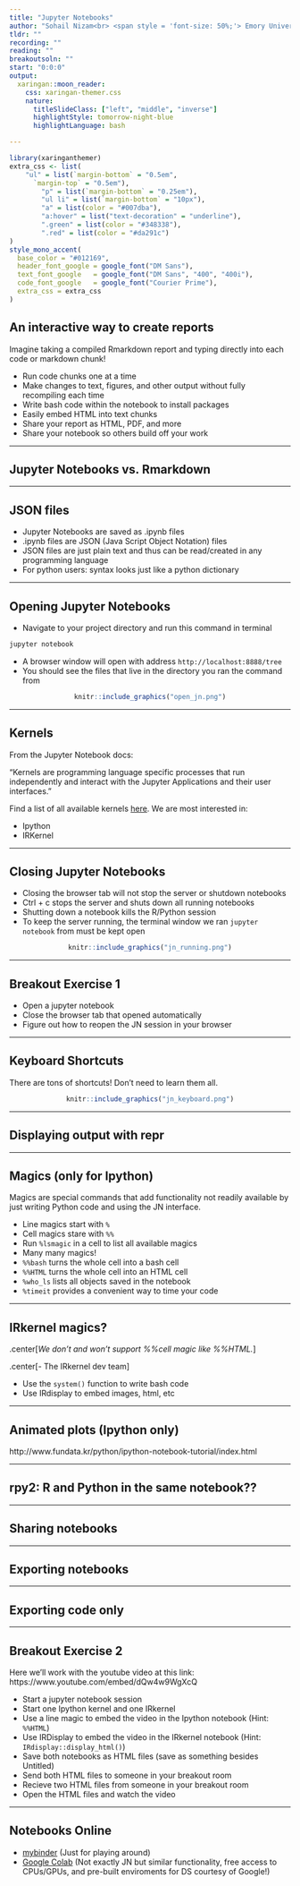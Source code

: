 ```yaml
---
title: "Jupyter Notebooks"
author: "Sohail Nizam<br> <span style = 'font-size: 50%;'> Emory University<br> Department of Biostatistics and Bioinformatics </span>"
tldr: ""
recording: ""
reading: ""
breakoutsoln: ""
start: "0:0:0"
output:
  xaringan::moon_reader:
    css: xaringan-themer.css
    nature:
      titleSlideClass: ["left", "middle", "inverse"]
      highlightStyle: tomorrow-night-blue
      highlightLanguage: bash

---
```


```r
library(xaringanthemer)
extra_css <- list(
    "ul" = list(`margin-bottom` = "0.5em",
      `margin-top` = "0.5em"),
        "p" = list(`margin-bottom` = "0.25em"),
        "ul li" = list(`margin-bottom` = "10px"),
        "a" = list(color = "#007dba"),
        "a:hover" = list("text-decoration" = "underline"),
        ".green" = list(color = "#348338"),
        ".red" = list(color = "#da291c")
)
style_mono_accent(
  base_color = "#012169",
  header_font_google = google_font("DM Sans"),
  text_font_google   = google_font("DM Sans", "400", "400i"),
  code_font_google   = google_font("Courier Prime"),
  extra_css = extra_css
)
```
<style type="text/css">
.remark-slide-content {
    font-size: 22px
}
</style>

## An interactive way to create reports

Imagine taking a compiled Rmarkdown report and typing directly into each code or markdown chunk!
 
* Run code chunks one at a time
* Make changes to text, figures, and other output without fully recompiling each time
* Write bash code within the notebook to install packages
* Easily embed HTML into text chunks 
* Share your report as HTML, PDF, and more
* Share your notebook so others build off your work 

---

## Jupyter Notebooks vs. Rmarkdown




---

## JSON files

* Jupyter Notebooks are saved as .ipynb files
* .ipynb files are JSON (Java Script Object Notation) files
* JSON files are just plain text and thus can be read/created in any programming language
* For python users: syntax looks just like a python dictionary



---

## Opening Jupyter Notebooks

* Navigate to your project directory and run this command in terminal

```bash
jupyter notebook
```

* A browser window will open with address `http://localhost:8888/tree`
* You should see the files that live in the directory you ran the command from


<center>
```r
knitr::include_graphics("open_jn.png")
```
</center>

---

## Kernels

From the Jupyter Notebook docs:

"Kernels are programming language specific processes that run independently and interact with the Jupyter Applications and their user interfaces."

Find a list of all available kernels [here](https://github.com/jupyter/jupyter/wiki/Jupyter-kernels). We are most interested in:

* Ipython
* IRKernel


---

## Closing Jupyter Notebooks

* Closing the browser tab will not stop the server or shutdown notebooks 
* Ctrl + c stops the server and shuts down all running notebooks
* Shutting down a notebook kills the R/Python session
* To keep the server running, the terminal window we ran `jupyter notebook` from must be kept open

<center>
```r
knitr::include_graphics("jn_running.png")
```
</center>


---

## Breakout Exercise 1

* Open a jupyter notebook
* Close the browser tab that opened automatically
* Figure out how to reopen the JN session in your browser


---

## Keyboard Shortcuts

There are tons of shortcuts! Don't need to learn them all.

<center>
```r
knitr::include_graphics("jn_keyboard.png")
```
</center>
---

## Displaying output with repr



---

## Magics (only for Ipython)

Magics are special commands that add functionality not readily available by just writing Python code and using the JN interface.

* Line magics start with `%`
* Cell magics stare with `%%`
* Run `%lsmagic` in a cell to list all available magics
* Many many magics!
* `%%bash` turns the whole cell into a bash cell
* `%%HTML` turns the whole cell into an HTML cell
* `%who_ls` lists all objects saved in the notebook
* `%timeit` provides a convenient way to time your code

---

## IRkernel magics?

.center[*We don’t and won’t support %%cell magic like %%HTML.*]

.center[\- The IRkernel dev team]

* Use the `system()` function to write bash code
* Use IRdisplay to embed images, html, etc

---

## Animated plots (Ipython only)

http://www.fundata.kr/python/ipython-notebook-tutorial/index.html


---

## rpy2: R and Python in the same notebook?? 





---

## Sharing notebooks



---

## Exporting notebooks




---

## Exporting code only




---

## Breakout Exercise 2

Here we'll work with the youtube video at this link: https://www.youtube.com/embed/dQw4w9WgXcQ


* Start a jupyter notebook session
* Start one Ipython kernel and one IRkernel
* Use a line magic to embed the video in the Ipython notebook (Hint: `%%HTML`)
* Use IRDisplay to embed the video in the IRkernel notebook (Hint: `IRdisplay::display_html()`)
* Save both notebooks as HTML files (save as something besides Untitled)
* Send both HTML files to someone in your breakout room
* Recieve two HTML files from someone in your breakout room
* Open the HTML files and watch the video


---


## Notebooks Online

* [mybinder](https://jupyter.org/try) (Just for playing around)
* [Google Colab](https://colab.research.google.com/) (Not exactly JN but similar functionality, free access to CPUs/GPUs, and pre-built enviroments for DS courtesy of Google!)

